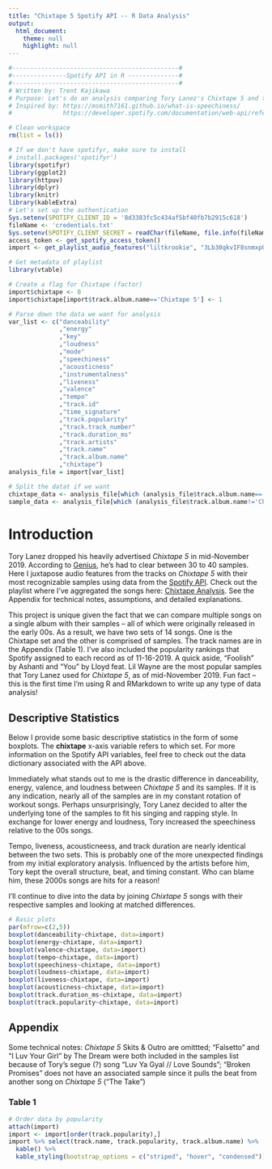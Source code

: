 ```yaml
---
title: "Chixtape 5 Spotify API -- R Data Analysis"
output:
  html_document:
    theme: null
    highlight: null
---
```


```r
#----------------------------------------------#
#---------------Spotify API in R --------------#
#----------------------------------------------#
# Written by: Trent Kajikawa
# Purpose: Let's do an analysis comparing Tory Lanez's Chixtape 5 and the samples used
# Inspired by: https://msmith7161.github.io/what-is-speechiness/
#              https://developer.spotify.com/documentation/web-api/reference-beta/#category-tracks

# Clean workspace
rm(list = ls())

# If we don't have spotifyr, make sure to install
# install.packages('spotifyr')
library(spotifyr)
library(ggplot2)
library(httpuv)
library(dplyr)
library(knitr)
library(kableExtra)
# Let's set up the authentication
Sys.setenv(SPOTIFY_CLIENT_ID = '8d3383fc5c434af5bf40fb7b2915c618')
fileName <- 'credentials.txt'
Sys.setenv(SPOTIFY_CLIENT_SECRET = readChar(fileName, file.info(fileName)$size))
access_token <- get_spotify_access_token()
import <- get_playlist_audio_features("liltkrookie", "3Lb30qkvIF8snmxpUjkqP8")

# Get metadata of playlist
library(vtable)

# Create a flag for Chixtape (factor)
import$chixtape <- 0
import$chixtape[import$track.album.name=='Chixtape 5'] <- 1

# Parse down the data we want for analysis
var_list <- c("danceability"
              ,"energy"
              ,"key"
              ,"loudness"
              ,"mode"
              ,"speechiness"
              ,"acousticness"
              ,"instrumentalness"
              ,"liveness"
              ,"valence"
              ,"tempo"
              ,"track.id"
              ,"time_signature"
              ,"track.popularity"
              ,"track.track_number"
              ,"track.duration_ms"
              ,"track.artists"
              ,"track.name"
              ,"track.album.name"
              ,"chixtape")
analysis_file = import[var_list]

# Split the datat if we want
chixtape_data <- analysis_file[which (analysis_file$track.album.name=='Chixtape 5'),]
sample_data <- analysis_file[which (analysis_file$track.album.name!='Chixtape 5'),]
```

# Introduction
Tory Lanez dropped his heavily advertised _Chixtape 5_ in mid-November 2019. According to [Genius](https://genius.com/a/for-the-record-tory-lanez-talks-chixtape-5-samples-confirms-theres-no-beef-with-meek-mill), he's had to clear between 30 to 40 samples. Here I juxtapose audio features from the tracks on _Chixtape 5_ with their most recognizable samples using data from the [Spotify API](https://developer.spotify.com/documentation/web-api/reference-beta/#category-tracks). Check out the playlist where I've aggregated the songs here: [Chixtape Analysis](https://open.spotify.com/playlist/3Lb30qkvIF8snmxpUjkqP8?si=LQBAYD-tRKe6csvO0EaNbA). See the Appendix for technical notes, assumptions, and detailed explanations.

This project is unique given the fact that we can compare multiple songs on a single album with their samples -- all of which were originally released in the early 00s. As a result, we have two sets of 14 songs. One is the Chixtape set and the other is comprised of samples. The track names are in the Appendix (Table 1). I've also included the popularity rankings that Spotify assigned to each record as of 11-16-2019. A quick aside, "Foolish" by Ashanti and "You" by Lloyd feat. Lil Wayne are the most popular samples that Tory Lanez used for _Chixtape 5_, as of mid-November 2019. Fun fact -- this is the first time I'm using R and RMarkdown to write up any type of data analysis!

## Descriptive Statistics
Below I provide some basic descriptive statistics in the form of some boxplots. The **chixtape** x-axis variable refers to which set. For more information on the Spotify API variables, feel free to check out the data dictionary associated with the API above.

Immediately what stands out to me is the drastic difference in danceability, energy, valence, and loudness between _Chixtape 5_ and its samples. If it is any indication, nearly all of the samples are in my constant rotation of workout songs. Perhaps unsurprisingly, Tory Lanez decided to alter the underlying tone of the samples to fit his singing and rapping style. In exchange for lower energy and loudness, Tory increased the speechiness relative to the 00s songs.

Tempo, liveness, acousticneess, and track duration are nearly identical between the two sets. This is probably one of the more unexpected findings from my initial exploratory analysis. Influenced by the artists before him, Tory kept the overall structure, beat, and timing constant. Who can blame him, these 2000s songs are hits for a reason!

I'll continue to dive into the data by joining _Chixtape 5_ songs with their respective samples and looking at matched differences.

```r
# Basic plots
par(mfrow=c(2,5))
boxplot(danceability~chixtape, data=import)
boxplot(energy~chixtape, data=import)
boxplot(valence~chixtape, data=import)
boxplot(tempo~chixtape, data=import)
boxplot(speechiness~chixtape, data=import)
boxplot(loudness~chixtape, data=import)
boxplot(liveness~chixtape, data=import)
boxplot(acousticness~chixtape, data=import)
boxplot(track.duration_ms~chixtape, data=import)
boxplot(track.popularity~chixtape, data=import)
```

## Appendix
Some technical notes: _Chixtape 5_ Skits & Outro are omittted; "Falsetto" and "I Luv Your Girl" by The Dream were both included in the samples list because of Tory's segue (?) song "Luv Ya Gyal // Love Sounds"; "Broken Promises" does not have an associated sample since it pulls the beat from another song on _Chixtape 5_ ("The Take")

### Table 1

```r
# Order data by popularity
attach(import)
import <- import[order(track.popularity),]
import %>% select(track.name, track.popularity, track.album.name) %>%
  kable() %>%
  kable_styling(bootstrap_options = c("striped", "hover", "condensed"))
```
